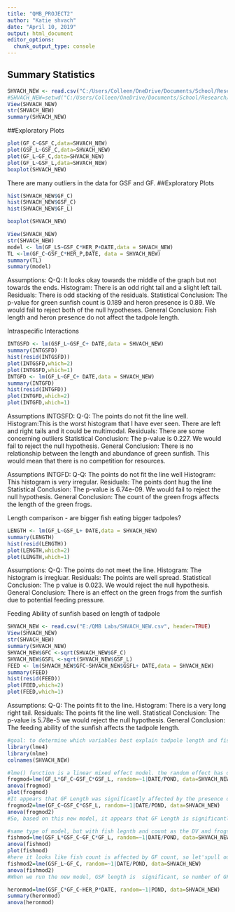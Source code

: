 ```yaml
---
title: "QMB_PROJECT2"
author: "Katie shvach"
date: "April 10, 2019"
output: html_document
editor_options: 
  chunk_output_type: console
---
```




## Summary Statistics

```r
SHVACH_NEW <- read.csv("C:/Users/Colleen/OneDrive/Documents/School/Research/Labmate Revisions/Katie Shvach/katiehaerf/SHVACH_NEW.csv", header=TRUE)
#SHVACH_NEW=setwd("C:/Users/Colleen/OneDrive/Documents/School/Research/Labmate Revisions/Katie Shvach/katiehaerf.Rproj")
View(SHVACH_NEW)
str(SHVACH_NEW)
summary(SHVACH_NEW)
```

##Exploratory Plots
```r
plot(GF_C~GSF_C,data=SHVACH_NEW)
plot(GSF_L~GSF_C,data=SHVACH_NEW)
plot(GF_L~GF_C,data=SHVACH_NEW)
plot(GF_L~GSF_L,data=SHVACH_NEW)
boxplot(SHVACH_NEW)

```
There are many outliers in the data for GSF and GF.
##Exploratory Plots
```r
hist(SHVACH_NEW$GF_C)
hist(SHVACH_NEW$GSF_C)
hist(SHVACH_NEW$GF_L)
```

```r
boxplot(SHVACH_NEW)
```


```r
View(SHVACH_NEW)
str(SHVACH_NEW)
model <- lm(GF_LS~GSF_C*HER_P+DATE,data = SHVACH_NEW)
TL <-lm(GF_C~GSF_C*HER_P,DATE, data = SHVACH_NEW)
summary(TL)
summary(model)

```
Assumptions:
Q-Q: It looks okay towards the middle of the graph but not towards the ends. 
Histogram: There is an odd right tail and a slight left tail. 
Residuals: There is odd stacking of the residuals. 
Statistical Conclusion: The p-value for green sunfish count is 0.189 and heron presence is 0.89.  We would fail to reject both of the null hypotheses.
General Conclusion: Fish length and heron presence do not affect the tadpole length.


Intraspecific Interactions
```r
INTGSFD <- lm(GSF_L~GSF_C+ DATE,data = SHVACH_NEW)
summary(INTGSFD)
hist(resid(INTGSFD))
plot(INTGSFD,which=2)
plot(INTGSFD,which=1)
INTGFD <- lm(GF_L~GF_C+ DATE,data = SHVACH_NEW)
summary(INTGFD)
hist(resid(INTGFD))
plot(INTGFD,which=2)
plot(INTGFD,which=1)
```
Assumptions INTGSFD:
Q-Q: The points do not fit the line well. 
Histogram:This is the worst histogram that I have ever seen.  There are left and right tails and it could be multimodal. 
Residuals: There are some concerning outliers 
Statistical Conclusion: The p-value is 0.227. We would fail to reject the null hypothesis. 
General Conclusion: There is no relationship between the length and abundance of green sunfish.  This would mean that there is no competition for resources.


Assumptions INTGFD:
Q-Q: The points do not fit the line well 
Histogram:  This histogram is very irregular.
Residuals: The points dont hug the line
Statistical Conclusion: The p-value is 6.74e-09. We would fail to reject the null hypothesis. 
General Conclusion: The count of the green frogs affects the length of the green frogs.  

Length comparison - are bigger fish eating bigger tadpoles?
```r
LENGTH <- lm(GF_L~GSF_L+ DATE,data = SHVACH_NEW)
summary(LENGTH)
hist(resid(LENGTH))
plot(LENGTH,which=2)
plot(LENGTH,which=1)
```
Assumptions:
Q-Q: The points do not meet the line.
Histogram:  The histogram is irregluar. 
Residuals: The points are well spread. 
Statistical Conclusion: The p value is 0.023. We would reject the null hypothesis. 
General Conclusion: There is an effect on the green frogs from the sunfish due to potential feeding pressure. 

Feeding Ability of sunfish based on length of tadpole
```r
SHVACH_NEW <- read.csv("E:/QMB Labs/SHVACH_NEW.csv", header=TRUE)
View(SHVACH_NEW)
str(SHVACH_NEW)
summary(SHVACH_NEW)
SHVACH_NEW$GFC <-sqrt(SHVACH_NEW$GF_C)
SHVACH_NEW$GSFL <-sqrt(SHVACH_NEW$GSF_L)
FEED <- lm(SHVACH_NEW$GFC~SHVACH_NEW$GSFL+ DATE,data = SHVACH_NEW)
summary(FEED)
hist(resid(FEED))
plot(FEED,which=2)
plot(FEED,which=1)
```
Assumptions:
Q-Q: The points fit to the line.
Histogram:  There is a very long right tail.
Residuals: The points fit the line well. 
Statistical Conclusion: The p-value is 5.78e-5 we would reject the null hypothesis. 
General Conclusion: The feeding ability of the sunfish affects the tadpole length.



```r
#goal: to determine which variables best explain tadpole length and fish length
library(lme4)
library(nlme)
colnames(SHVACH_NEW)

#lme() function is a linear mixed effect model. the random effect has date nested within pond because you're sampling the same ponds on different days
frogmod=lme(GF_L*GF_C~GSF_C*GSF_L, random=~1|DATE/POND, data=SHVACH_NEW)
anova(frogmod)
plot(frogmod)
#It appears that GF Length was significantly affected by the presence of GSF so let's remove count.Count was marginally significant, but you should be wary of "marginally" significant results with this statistical test, so let's shoot for the more conservative direction.
frogmod2=lme(GF_C~GSF_C*GSF_L, random=~1|DATE/POND, data=SHVACH_NEW)
anova(frogmod2)
#So, based on this new model, it appears that GF Length is significantly affected b GSF length, again, marginally by the GSF count. THere is no interaction effect of Length by count (so more larger fish didn't have any more effect than fewer larger fish.)

#same type of model, but with fish legnth and count as the DV and frogs as the IV.
fishmod=lme(GSF_L*GSF_C~GF_C*GF_L, random=~1|DATE/POND, data=SHVACH_NEW)
anova(fishmod)
plot(fishmod)
#here it looks like fish count is affected by GF count, so let'spull out GF count.
fishmod2=lme(GSF_L~GF_C, random=~1|DATE/POND, data=SHVACH_NEW)
anova(fishmod2)
#When we run the new model, GSF length is  significant, so number of GF signficantly impacts the length of GSF.

heronmod=lme(GSF_C*GF_C~HER_P*DATE, random=~1|POND, data=SHVACH_NEW)
summary(heronmod)
anova(heronmod)
```



